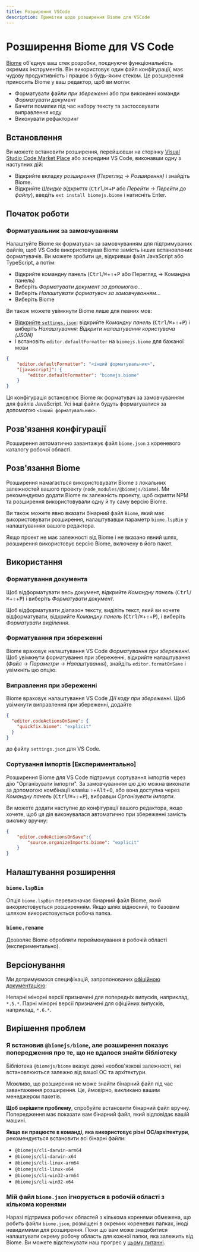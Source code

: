 ```yaml
---
title: Розширення VSCode
description: Примітки щодо розширення Biome для VSCode
---
```

# Розширення Biome для VS Code

[Biome](https://biomejs.dev/) об'єднує ваш стек розробки, поєднуючи функціональність окремих інструментів. Він використовує один файл конфігурації, має чудову продуктивність і працює з будь-яким стеком. Це розширення приносить Biome у ваш редактор, щоб ви могли:

- Форматувати файли *при збереженні* або при виконанні команди *Форматувати документ*
- Бачити помилки під час набору тексту та застосовувати виправлення коду
- Виконувати рефакторинг

## Встановлення

Ви можете встановити розширення, перейшовши на сторінку [Visual Studio Code Market Place](https://marketplace.visualstudio.com/items?itemName=biomejs.biome) або зсередини VS Code, виконавши одну з наступних дій:

- Відкрийте вкладку *розширення* (_Перегляд_ → _Розширення)_ і знайдіть Biome.
- Відкрийте _Швидке відкриття_ (<kbd>Ctrl</kbd>/<kbd title="Cmd">⌘</kbd>+<kbd>P</kbd> або _Перейти -> Перейти до файлу_), введіть `ext install biomejs.biome` і натисніть Enter.

## Початок роботи

### Форматувальник за замовчуванням

Налаштуйте Biome як форматувач за замовчуванням для підтримуваних файлів, щоб VS Code використовував Biome замість інших встановлених форматувачів. Ви можете зробити це, відкривши файл JavaScript або TypeScript, а потім:

- Відкрийте командну панель (<kbd>Ctrl</kbd>/<kbd title="Cmd">⌘</kbd>+<kbd title="Shift">⇧</kbd>+<kbd>P</kbd> або Перегляд → Командна панель)
- Виберіть _Форматувати документ за допомогою…_
- Виберіть _Налаштувати форматувач за замовчуванням…_
- Виберіть Biome

Ви також можете увімкнути Biome лише для певних мов:

- [Відкрийте `settings.json`](https://code.visualstudio.com/docs/getstarted/settings#_settingsjson): відкрийте _Командну панель_ (<kbd>Ctrl</kbd>/<kbd title="Cmd">⌘</kbd>+<kbd title="Shift">⇧</kbd>+<kbd>P</kbd>) і виберіть _Налаштування: Відкрити налаштування користувача (JSON)_
- І встановіть `editor.defaultFormatter` на `biomejs.biome` для бажаної мови

```json title="settings.json"
{
	"editor.defaultFormatter": "<інший форматувальник>",
	"[javascript]": {
		"editor.defaultFormatter": "biomejs.biome"
	}
}
```

Ця конфігурація встановлює Biome як форматувач за замовчуванням для файлів JavaScript. Усі інші файли будуть форматуватися за допомогою `<інший форматувальник>`.

## Розв'язання конфігурації

Розширення автоматично завантажує файл `biome.json` з кореневого каталогу робочої області.

## Розв'язання Biome

Розширення намагається використовувати Biome з локальних залежностей вашого проекту (`node_modules/@biomejs/biome`). Ми рекомендуємо додати Biome як залежність проекту, щоб скрипти NPM та розширення використовували одну й ту саму версію Biome.

Ви також можете явно вказати бінарний файл `Biome`, який має використовувати розширення, налаштувавши параметр `biome.lspBin` у налаштуваннях вашого редактора.

Якщо проект не має залежності від Biome і не вказано явний шлях, розширення використовує версію Biome, включену в його пакет.

## Використання

### Форматування документа

Щоб відформатувати весь документ, відкрийте _Командну панель_ (<kbd>Ctrl</kbd>/<kbd title="Cmd">⌘</kbd>+<kbd title="Shift">⇧</kbd>+<kbd>P</kbd>) і виберіть _Форматувати документ_.

Щоб відформатувати діапазон тексту, виділіть текст, який ви хочете відформатувати, відкрийте _Командну панель_ (<kbd>Ctrl</kbd>/<kbd title="Cmd">⌘</kbd>+<kbd title="Shift">⇧</kbd>+<kbd>P</kbd>), і виберіть _Форматувати виділення_.

### Форматування при збереженні

Biome враховує налаштування VS Code _Форматування при збереженні_. Щоб увімкнути форматування при збереженні, відкрийте налаштування (_Файл_ -> _Параметри_ -> _Налаштування_), знайдіть `editor.formatOnSave` і увімкніть цю опцію.

### Виправлення при збереженні

Biome враховує налаштування VS Code _Дії коду при збереженні_. Щоб увімкнути виправлення при збереженні, додайте


```json title="settings.json"
{
  "editor.codeActionsOnSave": {
    "quickfix.biome": "explicit"
  }
}
```

до файлу `settings.json` для VS Code.

### Сортування імпортів [Експериментально]

Розширення Biome для VS Code підтримує сортування імпортів через дію "Організувати імпорти". За замовчуванням цю дію можна виконати за допомогою комбінації клавіш <kbd title="Shift">⇧</kbd>+<kbd>Alt</kbd>+<kbd>O</kbd>, або вона доступна через _Командну панель_ (<kbd>Ctrl</kbd>/<kbd title="Cmd">⌘</kbd>+<kbd title="Shift">⇧</kbd>+<kbd>P</kbd>), вибравши _Організувати імпорти_.

Ви можете додати наступне до конфігурації вашого редактора, якщо хочете, щоб ця дія виконувалася автоматично при збереженні замість виклику вручну:

```json title="settings.json"
{
	"editor.codeActionsOnSave":{
		"source.organizeImports.biome": "explicit"
	}
}
```

## Налаштування розширення

### `biome.lspBin`

Опція `biome.lspBin` перевизначає бінарний файл Biome, який використовується розширенням.
Якщо шлях відносний, то базовим шляхом використовується робоча папка.

### `biome.rename`

Дозволяє Biome обробляти перейменування в робочій області (експериментально).

## Версіонування

Ми дотримуємося специфікацій, запропонованих [офіційною документацією](https://code.visualstudio.com/api/working-with-extensions/publishing-extension#prerelease-extensions):

Непарні мінорні версії призначені для попередніх випусків, наприклад, `*.5.*`.
Парні мінорні версії призначені для офіційних випусків, наприклад, `*.6.*`.

## Вирішення проблем

### Я встановив `@biomejs/biome`, але розширення показує попередження про те, що не вдалося знайти бібліотеку

Бібліотека `@biomejs/biome` вказує деякі необов'язкові залежності, які встановлюються залежно від вашої ОС та архітектури.

Можливо, що розширення не може знайти бінарний файл під час завантаження розширення. Це, ймовірно, викликано вашим менеджером пакетів.

**Щоб вирішити проблему**, спробуйте встановити бінарний файл вручну. Попередження має показати вам бінарний файл, який відповідає вашій машині.

**Якщо ви працюєте в команді, яка використовує різні ОС/архітектури**, рекомендується встановити всі бінарні файли:

- `@biomejs/cli-darwin-arm64`
- `@biomejs/cli-darwin-x64`
- `@biomejs/cli-linux-arm64`
- `@biomejs/cli-linux-x64`
- `@biomejs/cli-win32-arm64`
- `@biomejs/cli-win32-x64`

### Мій файл `biome.json` ігнорується в робочій області з кількома коренями

Наразі підтримка робочих областей з кількома коренями обмежена, що робить файли `biome.json`, розміщені в окремих кореневих папках, іноді невидимими для розширення. Поки що вам може знадобитися налаштувати окрему робочу область для кожної папки, яка залежить від Biome. Ви можете відстежувати наш прогрес у [цьому питанні](https://github.com/biomejs/biome/issues/1573).
